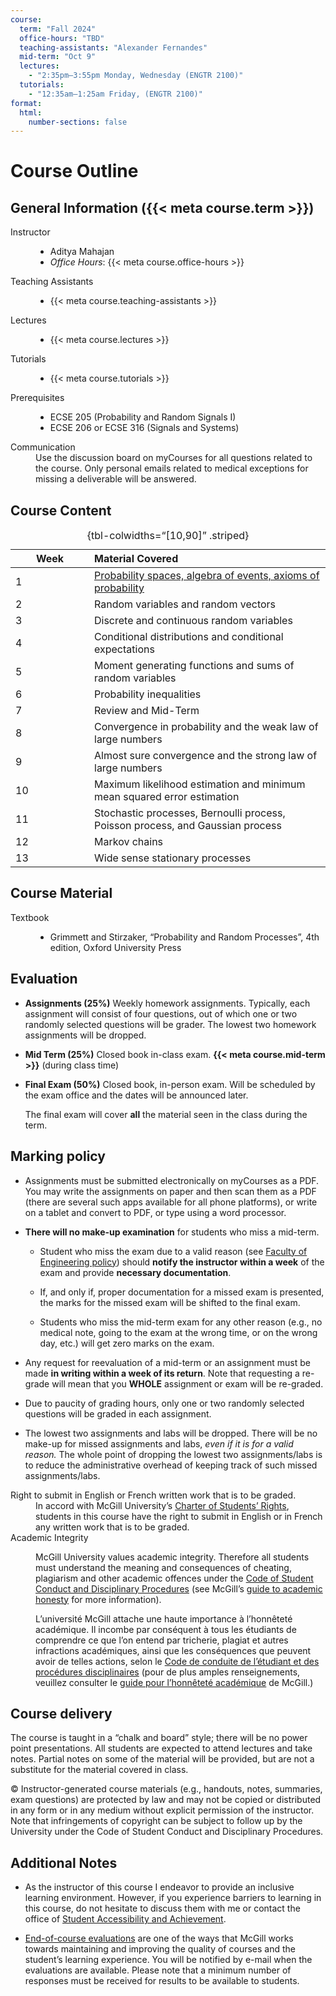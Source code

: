 ```yaml
---
course:
  term: "Fall 2024"
  office-hours: "TBD"
  teaching-assistants: "Alexander Fernandes"
  mid-term: "Oct 9"
  lectures:
    - "2:35pm–3:55pm Monday, Wednesday (ENGTR 2100)"
  tutorials:
    - "12:35am–1:25am Friday, (ENGTR 2100)"
format: 
  html: 
    number-sections: false
---
```


# Course Outline {.unnumbered}

## General Information ({{< meta course.term >}})

Instructor
: -  Aditya Mahajan 
- *Office Hours*: {{< meta course.office-hours >}}

Teaching Assistants
: - {{< meta course.teaching-assistants >}} 

Lectures
: - {{< meta course.lectures >}} 

Tutorials
: - {{< meta course.tutorials >}} 

Prerequisites
: - ECSE 205 (Probability and Random Signals I)
- ECSE 206 or ECSE 316 (Signals and Systems)


Communication
: [Use the discussion board on myCourses]{.text-info} for all questions related to the course. Only personal emails related to medical exceptions for missing a deliverable will be answered.

<!--
## Graduate Attributes and Learning Outcomes

| Attribute | Description | Status |
|-----------|-------------|--------|
| KB | Knowledge Base for Engineering | Developed |
| PA | Problem Analysis | Developed |
| IN | Investigation | Developed |
| DE | Design | Introduced |

Upon the successful completion of this course, the student students will have demonstrated the ability to:

- Apply time- and frequency-domain tools to analyze linear time-invariant systems (KB, PA)
- Design controllers based on state-space methods and lead-lag compensators to meet time-response specifications (KB, PA, DE)
- Use Matlab to analyze and synthesize controllers for linear time-invariant systems (DE, IN)

-->

## Course Content

| Week | Material Covered | 
|------|:-----------------|
| 1    | [Probability spaces, algebra of events, axioms of probability](probability-spaces.qmd) |
| 2    | Random variables and random vectors | 
| 3    | Discrete and continuous random variables | 
| 4    | Conditional distributions and conditional expectations |
| 5    | Moment generating functions and sums of random variables |
| 6    | Probability inequalities |
| 7    | Review and Mid-Term | 
| 8    | Convergence in probability and the weak law of large numbers | 
| 9    | Almost sure convergence and the strong law of large numbers | 
| 10   | Maximum likelihood estimation and minimum mean squared error estimation | 
| 11   | Stochastic processes, Bernoulli process, Poisson process, and Gaussian process
| 12   | Markov chains | 
| 13   | Wide sense stationary processes | 

: {tbl-colwidths="[10,90]" .striped}

## Course Material

Textbook
: - Grimmett and Stirzaker, "Probability and Random Processes", 4th edition, Oxford University Press


## Evaluation

- **Assignments (25%)** Weekly homework assignments. Typically, each assignment will consist of four questions, out of which one or two randomly selected questions will be grader. The lowest two homework assignments will be dropped.

- **Mid Term (25%)** Closed book in-class exam.
  [**{{< meta course.mid-term >}}**]{.text-danger} (during class time)

- **Final Exam (50%)** Closed book, in-person exam. Will be scheduled by the exam office and the dates will be announced later.

    The final exam will cover **all** the material seen in the class during the term.

## Marking policy

- Assignments must be submitted electronically on myCourses as a PDF. You may write the assignments on paper and then scan them as a PDF (there are several such apps available for all phone platforms), or write on a tablet and convert to PDF, or type using a word processor.

- **There will no make-up examination** for students who miss a mid-term.

  - Student who miss the exam due to a valid reason (see [Faculty of Engineering policy][policy]) should **notify the instructor within a week** of the exam and provide **necessary documentation**.

  - If, and only if, proper documentation for a missed exam is presented, the marks for the missed exam will be shifted to the final exam.

  - Students who miss the mid-term exam for any other reason (e.g., no medical note, going to the exam at the wrong time, or on the wrong day, etc.) will get zero marks on the exam.

- Any request for reevaluation of a mid-term or an assignment must be made **in writing within a week of its return**. Note that requesting a re-grade will mean that you **WHOLE** assignment or exam will be re-graded.

- [Due to paucity of grading hours, only one or two randomly selected questions will be graded in each assignment.]{.text-danger}

- The lowest two assignments and labs will be dropped. There will be no make-up for missed assignments and labs, _even if it is for a valid reason._ The whole point of dropping the lowest two assignments/labs is to reduce the administrative overhead of keeping track of such missed assignments/labs.


Right to submit in English or French written work that is to be graded.
: In accord with McGill University’s [Charter of Students’ Rights][charter], students in this course have the right to submit in English or in French any written work that is to be graded.

Academic Integrity
: McGill University values academic integrity. Therefore all students must understand the meaning and consequences of cheating, plagiarism and other academic offences under the [Code of Student Conduct and Disciplinary Procedures][code] (see McGill’s [guide to academic honesty][guide] for more information).

    L’université McGill attache une haute importance à l’honnêteté académique. Il incombe par conséquent à tous les étudiants de comprendre ce que l’on entend par tricherie, plagiat et autres infractions académiques, ainsi que les conséquences que peuvent avoir de telles actions, selon le [Code de conduite de l’étudiant et des procédures disciplinaires][code] (pour de plus amples renseignements, veuillez consulter le [guide pour l’honnêteté académique][guide] de McGill.)

## Course delivery

The course is taught in a “chalk and board” style; there will be no power point presentations. All students are expected to attend lectures and take notes. Partial notes on some of the material will be provided, but are not a substitute for the material covered in class.

© Instructor-generated course materials (e.g., handouts, notes, summaries, exam questions) are protected by law and may not be copied or distributed in any form or in any medium without explicit permission of the instructor. Note that infringements of copyright can be subject to follow up by the University under the Code of Student Conduct and Disciplinary Procedures.

## Additional Notes

- As the instructor of this course I endeavor to provide an inclusive learning environment. However, if you experience barriers to learning in this course, do not hesitate to discuss them with me or contact the office of [Student Accessibility and Achievement][OSD].

- [End-of-course evaluations][evaluations] are one of the ways that McGill works towards maintaining and improving the quality of courses and the student’s learning experience. You will be notified by e-mail when the evaluations are available. Please note that a minimum number of responses must be received for results to be available to students.


[policy]: https://www.mcgill.ca/engineering/students/undergraduate/courses-registration/exams-assessment/midterms-and-class-tests/adjustments-missed-midterms-and-class-tests

[charter]: https://www.mcgill.ca/secretariat/files/secretariat/charter_of_student_rights_last_approved_october_262017.pdf

[code]: https://www.mcgill.ca/secretariat/files/secretariat/code_of_student_conduct_and_disciplinary_procedures.pdf

[guide]: http://www.mcgill.ca/students/srr/honest/

[evaluations]: http://www.mcgill.ca/mercury/

[OSD]: https://www.mcgill.ca/access-achieve/

